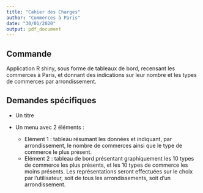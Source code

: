 ```yaml
---
title: "Cahier des Charges"
author: "Commerces à Paris"
date: "30/01/2020"
output: pdf_document
---
```


## Commande
Application R shiny, sous forme de tableaux de bord, recensant les commerces à Paris, et donnant des indications sur leur nombre et les types de commerces par arrondissement.

## Demandes spécifiques

* Un titre 
* Un menu avec 2 éléments :  

    + Elément 1 : tableau résumant les données et indiquant, par arrondissement, le nombre de commerces ainsi que le type de commerce le plus présent.  
    + Elément 2 : tableau de bord présentant graphiquement les 10 types de commerce les plus présents, et les 10 types de commerce les moins présents. Les représentations seront effectuées sur le choix par l'utilisateur, soit de tous les arrondissements, soit d'un arrondissement.
